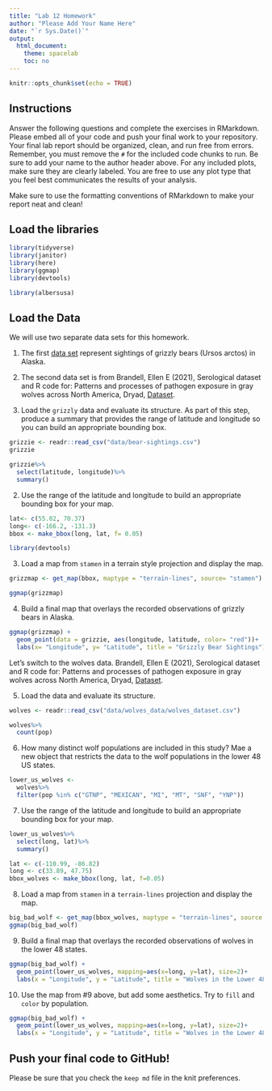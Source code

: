 ```yaml
---
title: "Lab 12 Homework"
author: "Please Add Your Name Here"
date: "`r Sys.Date()`"
output:
  html_document:
    theme: spacelab
    toc: no
---
```


```r
knitr::opts_chunk$set(echo = TRUE)
```

## Instructions
Answer the following questions and complete the exercises in RMarkdown. Please embed all of your code and push your final work to your repository. Your final lab report should be organized, clean, and run free from errors. Remember, you must remove the `#` for the included code chunks to run. Be sure to add your name to the author header above. For any included plots, make sure they are clearly labeled. You are free to use any plot type that you feel best communicates the results of your analysis.  

Make sure to use the formatting conventions of RMarkdown to make your report neat and clean!  

## Load the libraries
```r
library(tidyverse)
library(janitor)
library(here)
library(ggmap)
library(devtools)
``` 

```r
library(albersusa)
```

## Load the Data
We will use two separate data sets for this homework.  

1. The first [data set](https://rcweb.dartmouth.edu/~f002d69/workshops/index_rspatial.html) represent sightings of grizzly bears (Ursos arctos) in Alaska.  
2. The second data set is from Brandell, Ellen E (2021), Serological dataset and R code for: Patterns and processes of pathogen exposure in gray wolves across North America, Dryad, [Dataset](https://doi.org/10.5061/dryad.5hqbzkh51).  

1. Load the `grizzly` data and evaluate its structure. As part of this step, produce a summary that provides the range of latitude and longitude so you can build an appropriate bounding box.
```r
grizzie <- readr::read_csv("data/bear-sightings.csv")
grizzie
```
```r
grizzie%>%
  select(latitude, longitude)%>%
  summary()

```

2. Use the range of the latitude and longitude to build an appropriate bounding box for your map.
```r
lat<- c(55.02, 70.37)
long<- c(-166.2, -131.3)
bbox <- make_bbox(long, lat, f= 0.05)

```
```r
library(devtools)
```

3. Load a map from `stamen` in a terrain style projection and display the map.
```r
grizzmap <- get_map(bbox, maptype = "terrain-lines", source= "stamen")

```
```r
ggmap(grizzmap)
```

4. Build a final map that overlays the recorded observations of grizzly bears in Alaska.
```r
ggmap(grizzmap) +
  geom_point(data = grizzie, aes(longitude, latitude, color= "red"))+
  labs(x= "Longitude", y= "Latitude", title = "Grizzly Bear Sightings")
```

Let's switch to the wolves data. Brandell, Ellen E (2021), Serological dataset and R code for: Patterns and processes of pathogen exposure in gray wolves across North America, Dryad, [Dataset](https://doi.org/10.5061/dryad.5hqbzkh51).  

5. Load the data and evaluate its structure.  
```r
wolves <- readr::read_csv("data/wolves_data/wolves_dataset.csv")
```
```r
wolves%>%
  count(pop)
```


6. How many distinct wolf populations are included in this study? Mae a new object that restricts the data to the wolf populations in the lower 48 US states.
```r
lower_us_wolves <-
  wolves%>%
  filter(pop %in% c("GTNP", "MEXICAN", "MI", "MT", "SNF", "YNP"))
```

7. Use the range of the latitude and longitude to build an appropriate bounding box for your map.
```r
lower_us_wolves%>%
  select(long, lat)%>%
  summary()
```
```r
lat <- c(-110.99, -86.82)
long <- c(33.89, 47.75)
bbox_wolves <- make_bbox(long, lat, f=0.05)
```

8.  Load a map from `stamen` in a `terrain-lines` projection and display the map.
```r
big_bad_wolf <- get_map(bbox_wolves, maptype = "terrain-lines", source = "stamen")
ggmap(big_bad_wolf)
```

9. Build a final map that overlays the recorded observations of wolves in the lower 48 states.
```r
ggmap(big_bad_wolf) + 
  geom_point(lower_us_wolves, mapping=aes(x=long, y=lat), size=2)+
  labs(x = "Longitude", y = "Latitude", title = "Wolves in the Lower 48")
```

10. Use the map from #9 above, but add some aesthetics. Try to `fill` and `color` by population.
```r
ggmap(big_bad_wolf) + 
  geom_point(lower_us_wolves, mapping=aes(x=long, y=lat), size=2)+
  labs(x = "Longitude", y = "Latitude", title = "Wolves in the Lower 48")
```

## Push your final code to GitHub!
Please be sure that you check the `keep md` file in the knit preferences. 